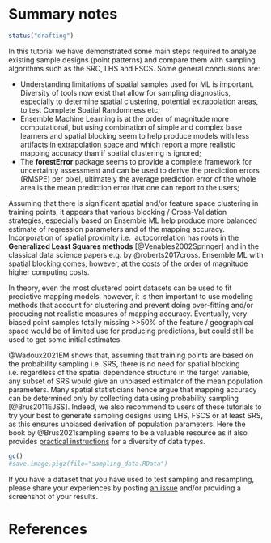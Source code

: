 # Summary notes

```r
status("drafting")
```

In this tutorial we have demonstrated some main steps required to analyze 
existing sample designs (point patterns) and compare them with sampling algorithms 
such as the SRC, LHS and FSCS. Some general conclusions are:

- Understanding limitations of spatial samples used for ML is important. Diversity of tools 
  now exist that allow for sampling diagnostics, especially to determine spatial 
  clustering, potential extrapolation areas, to test Complete Spatial Randomness etc;  
- Ensemble Machine Learning is at the order of magnitude more computational, but 
  using combination of simple and complex base learners and spatial blocking seem to 
  help produce models with less artifacts in extrapolation space and which report 
  a more realistic mapping accuracy than if spatial clustering is ignored;  
- The **forestError** package seems to provide a complete framework for uncertainty 
  assessment and can be used to derive the prediction errors (RMSPE) per pixel, 
  ultimately the average prediction error of the whole area is the mean prediction 
  error that one can report to the users;  

Assuming that there is significant spatial and/or feature space clustering in 
training points, it appears that various blocking / Cross-Validation strategies, 
especially based on Ensemble ML help produce more balanced estimate of regression 
parameters and of the mapping accuracy. Incorporation of spatial proximity i.e. 
autocorrelation has roots in the **Generalized Least Squares methods** [@Venables2002Springer] 
and in the classical data science papers e.g. by @roberts2017cross. Ensemble ML 
with spatial blocking comes, however, at the costs of the order of magnitude 
higher computing costs.

In theory, even the most clustered point datasets can be used to fit predictive mapping models, 
however, it is then important to use modeling methods that account for clustering and 
prevent doing over-fitting and/or producing not realistic measures of mapping accuracy. 
Eventually, very biased point samples totally missing >>50% of the feature / geographical 
space would be of limited use for producing predictions, but could still be used to 
get some initial estimates.  

@Wadoux2021EM shows that, assuming that training points are based on the probability 
sampling i.e. SRS, there is no need for spatial blocking i.e. regardless of the 
spatial dependence structure in the target variable, any subset of SRS would give an 
unbiased estimator of the mean population parameters. Many spatial statisticians 
hence argue that mapping accuracy can be determined only by collecting data 
using probability sampling [@Brus2011EJSS]. Indeed, we also recommend to users of these tutorials 
to try your best to generate sampling designs using LHS, FSCS or at least SRS, 
as this ensures unbiased derivation of population parameters. Here the book by 
@Brus2021sampling seems to be a valuable resource as it also provides 
[practical instructions](https://github.com/DickBrus/SpatialSamplingwithR) for a diversity of data types.

```r
gc()
#save.image.pigz(file="sampling_data.RData")
```

If you have a dataset that you have used to test sampling and resampling, please 
share your experiences by posting [an issue](https://gitlab.com/openlandmap/spatial-sampling-tutorial) and/or providing a screenshot of your results.

# References
